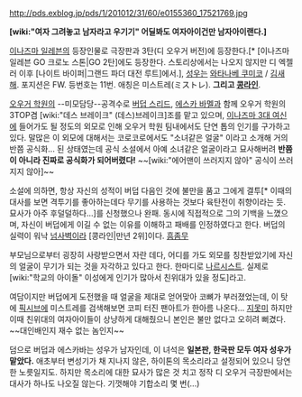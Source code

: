 http://pds.exblog.jp/pds/1/201012/31/60/e0155360_17521769.jpg

'''[wiki:"여자 그려놓고 남자라고 우기기" 어딜봐도 여자아이건만 남자아이랜다.]'''
 
[[이나즈마 일레븐]]의 등장인물로 극장판과 3탄(디 오우거 버전)에 등장한다.[* [이나즈마 일레븐 GO 크로노 스톤|GO 2탄]에도 등장한다. 스토리상에서는 나오지 않지만 디 엑젤러 이후 [나이트 바이퍼|그랜드 파더 대전 루트]에서.],
[[성우]]는 [[와타나베 쿠미코]] / [[김새해]].
포지션은 FW. 등번호는 11번. 애칭은 미스트레(ミストレ). '''그리고 [[콩라인]]'''.

[[오우거 학원]]의 --미모담당--공격수로 [[버덥 스리드]], [[에스카 바멜]]과 함께 오우거 학원의 3TOP겸 [wiki:"데스 브레이크" (데스)브레이크]조를 맡고 있으며, [[이나즈마 3대 여신]]에 들어가도 될 정도의 외모로 인해 오우거 학원 팀내에서도 단연 톱의 인기를 구가하고 있다. 말많은 이 외모에 대해서는 코로코로에서도 "소녀같은 얼굴" 이라고 소개해 거의 반쯤 공식화... 된 상태였는데 공식 소설에서 아예 소녀같은 얼굴이라고 묘사해버려 '''반쯤이 아니라 진짜로 공식화가 되어버렸다!''' ~~[wiki:"에어맨이 쓰러지지 않아" 공식이 쓰러지지 않아]~~

소설에 의하면, 항상 자신의 성적이 버덥 다음인 것에 불만을 품고 그에게 결투[* 이때의 대사를 보면 격투기를 좋아하는데다 무기를 사용하는 것보다 육탄전이 취향이라는 듯. 묘사가 아주 후덜덜하다...]를 신청했으나 완패. 동시에 직접적으로 그의 기백을 느꼈으며, 자신이 버덥에게 이길 수 없는 이유를 이해하고 패배를 인정하였다고 한다. 버덥의 실력이 워낙 [[넘사벽]]이라 [콩라인|만년 2위]이다. [[흠좀무]]

부모님으로부터 굉장히 사랑받으면서 자란 데다, 어디를 가도 외모를 칭찬받았기에 자신의 얼굴이 무기가 되는 것을 자각하고 있다고 한다. 한마디로 [[나르시스트]]. 실제로 [wiki:"학교의 아이돌" 이성에게 인기가 많아서 친위대가 있을 정도]라고.

여담이지만 버덥에게 도전했을 때 얼굴을 제대로 얻어맞아 코뼈가 부러졌었는데, 이 탓에 [[픽시브]]에 미스트레를 검색해보면 코피 터진 팬아트가 한아름 나온다... [[지못미]] 하지만 이때 친위대의 여자아이들이 상냥하게 대해줬으니 본인은 불만 없다고 오히려 뻐겼다. ~~대인배인지 재수 없는 놈인지~~

덤으로 버덥과 에스카바는 성우가 남자인데, 이 녀석은 '''일본판, 한국판 모두 여자 성우가 맡았다.''' 애초부터 변성기가 채 지나지 않은, 하이톤의 목소리라고 설정되어 있으니 당연한 노릇일지도. 하지만 목소리에 대한 묘사가 많은 것 치고 정작 디 오우거 극장판에서는 대사가 하나도 나오질 않는다. 기껏해야 기합소리 몇 번(...)

